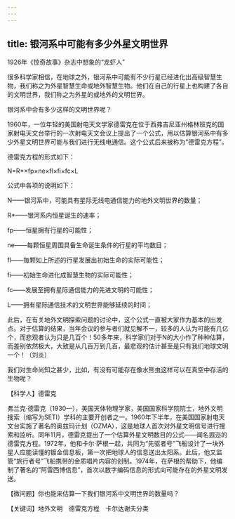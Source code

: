 ```yaml
---
---
---
```

title: 银河系中可能有多少外星文明世界
---




1926年《惊奇故事》杂志中想象的“龙虾人”



很多科学家相信，在地球之外，银河系中可能有不少行星已经进化出高级智慧生物，我们称之为外星智慧生命或地外智慧生物。他们在自己的行星上也构建了各自的文明世界，我们称之为外星的或地外的文明世界。

银河系中会有多少这样的文明世界呢？

1960年，一位年轻的美国射电天文学家德雷克在位于西弗吉尼亚州格林班克的国家射电天文台举行的一次射电天文会议上提出了一个公式，用以估算银河系中有多少外星文明世界可能与我们进行无线电通信。这个公式后来被称为“德雷克方程”。

德雷克方程的形式如下：

N=R*×fp×ne×fl×fi×fc×L

公式中各项的说明如下：

N——银河系中，可能具有星际无线电通信能力的地外文明世界的数量；

R*——银河系内恒星诞生的速率；

fp——恒星拥有行星的可能性；

ne——每颗恒星周围具备生命诞生条件的行星的平均数目；

fl——每颗如上所述的行星发展出初始生命的实际可能性；

fi——初始生命进化成智慧生物的实际可能性；

fc——发展至拥有星际通信能力的先进文明的可能性；

L——拥有星际通信技术的文明世界能够延续的时间；

此后，在有关地外文明探索问题的讨论中，这个公式一直被大家作为基本的出发点。对于估算的结果，当年会议的参与者们就见解不一，较多的人认为可能有几亿个，而悲观者认为只是几百个！50多年来，科学家们对于N的大小作了种种估算，而差别依然极大，大致是从几百万到几百，最悲观的估计甚至是只有我们地球文明一个！（刘炎）

我们对生命尚知之甚少，比如，有没有可能存在像水熊虫这样可以在真空中存活的生物呢？





【科学人】德雷克



弗兰克·德雷克（1930—），美国天体物理学家，美国国家科学院院士，地外文明搜索（缩写为SETI）学科的主要开创者之一。1960年下半年，在美国国家射电天文台实施了著名的奥兹玛计划（OZMA），这是地球人首次对外星文明信号进行搜索和监听。同年11月，德雷克提出了一个估算外星文明数目的公式——闻名遐迩的德雷克方程。1972年，他和卡尔·萨根一起，共同为“先驱者号”飞船设计了一块外星人应能读懂的镀金信息板，第一次把地球人的信息送出太阳系。此后，他又监管“旅行者号”飞船携带的金质唱片内容的创制。1974年，在萨根的帮助下，他编制了著名的“阿雷西博信息”，首次以数字编码信息的形式向可能存在的外星文明发送。

【微问题】你也能来估算一下我们银河系中文明世界的数量吗？

【关键词】地外文明　德雷克方程　卡尔达谢夫分类